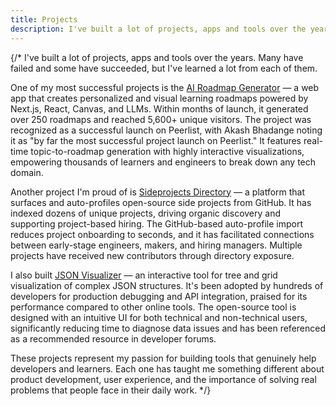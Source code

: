 ```yaml
---
title: Projects
description: I've built a lot of projects, apps and tools over the years.
---
```


{/* I've built a lot of projects, apps and tools over the years. Many have failed and some have succeeded, but I've learned a lot from each of them.

One of my most successful projects is the [AI Roadmap Generator](https://airoadmapgenerator.com) — a web app that creates personalized and visual learning roadmaps powered by Next.js, React, Canvas, and LLMs. Within months of launch, it generated over 250 roadmaps and reached 5,600+ unique visitors. The project was recognized as a successful launch on Peerlist, with Akash Bhadange noting it as "by far the most successful project launch on Peerlist." It features real-time topic-to-roadmap generation with highly interactive visualizations, empowering thousands of learners and engineers to break down any tech domain.

Another project I'm proud of is [Sideprojects Directory](https://sideprojects.directory) — a platform that surfaces and auto-profiles open-source side projects from GitHub. It has indexed dozens of unique projects, driving organic discovery and supporting project-based hiring. The GitHub-based auto-profile import reduces project onboarding to seconds, and it has facilitated connections between early-stage engineers, makers, and hiring managers. Multiple projects have received new contributors through directory exposure.

I also built [JSON Visualizer](https://jsonvisualiser.com) — an interactive tool for tree and grid visualization of complex JSON structures. It's been adopted by hundreds of developers for production debugging and API integration, praised for its performance compared to other online tools. The open-source tool is designed with an intuitive UI for both technical and non-technical users, significantly reducing time to diagnose data issues and has been referenced as a recommended resource in developer forums.

These projects represent my passion for building tools that genuinely help developers and learners. Each one has taught me something different about product development, user experience, and the importance of solving real problems that people face in their daily work. */}
